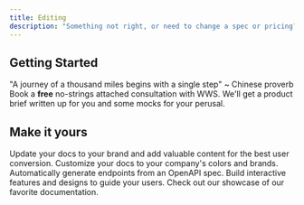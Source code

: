 ```yaml
---
title: Editing
description: "Something not right, or need to change a spec or pricing? Follow these steps"
---
```

## Getting Started
"A journey of a thousand miles begins with a single step" ~ Chinese proverb
<CardGroup cols={2}>
  <Card title="#1" icon="circle-play" href="https:/webworksstudios.tech">
    Book a **free** no-strings attached consultation with WWS.
  </Card>
  <Card title="#2" icon="file-lines" href="https://mintlify.com/docs/development">
    We'll get a product brief written up for you and some mocks for your perusal.
  </Card>
</CardGroup>

## Make it yours
Update your docs to your brand and add valuable content for the best user conversion. 
<CardGroup cols={2}>
  <Card title="Customize Style" icon="palette" href="https://mintlify.com/docs/settings/global" >
    Customize your docs to your company's colors and brands.
  </Card>
  <Card title="Reference APIs" icon="code" href="https://mintlify.com/docs/api-playground/openapi" >
    Automatically generate endpoints from an OpenAPI spec.
  </Card>
  <Card title="Add Components" icon="screwdriver-wrench" href="https://mintlify.com/docs/components/accordion">
    Build interactive features and designs to guide your users.
  </Card>
  <Card title="Get Inspiration" icon="stars" href="https://mintlify.com/showcase">
    Check out our showcase of our favorite documentation. 
  </Card>
</CardGroup>
